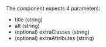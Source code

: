 
<Playground playgroundLink="/storybook/ec/index.html?selectedKind=Logo&selectedStory=default&stories=0">
  <Logo
    title="European Commission"
    alt="European Commission logo"
  />
</Playground>

The component expects 4 parameters:

- title (string)
- alt (string)
- (optional) extraClasses (string)
- (optional) extraAttributes (string)
